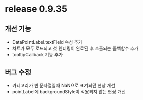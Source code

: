 
# release 0.9.35

## 개선 기능

- DataPointLabel.textField 속성 추가
- 차트가 모두 로드되고  첫 렌더링이 완료된 후 호출되는 콜백함수 추가
- tooltipCallback 기능 추가

## 버그 수정

- 카테고리가 빈 문자열일때 NaN으로 표기되던 현상 개선
- pointLabel에 backgroundStyle이 적용되지 않는 현상 개선

